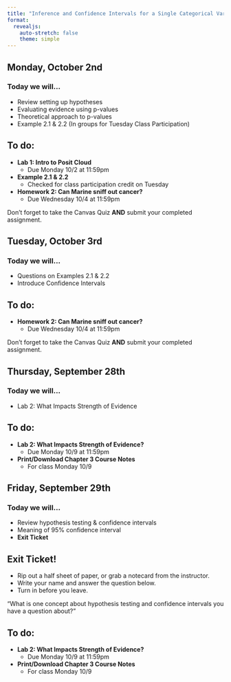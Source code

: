 ```yaml
---
title: "Inference and Confidence Intervals for a Single Categorical Variable"
format: 
  revealjs:
    auto-stretch: false
    theme: simple
---
```


## Monday, October 2nd
### Today we will...

+ Review setting up hypotheses
+ Evaluating evidence using p-values
+ Theoretical approach to p-values
+ Example 2.1 & 2.2 (In groups for Tuesday Class Participation)

## To do:

+ **Lab 1: Intro to Posit Cloud**
  + Due Monday 10/2 at 11:59pm
  
+ **Example 2.1 & 2.2**
  + Checked for class participation credit on Tuesday
  
+ **Homework 2: Can Marine sniff out cancer?**
  + Due Wednesday 10/4 at 11:59pm


::: callout-warning
Don't forget to take the Canvas Quiz **AND** submit your completed assignment.
:::

## Tuesday, October 3rd
### Today we will...

+ Questions on Examples 2.1 & 2.2
+ Introduce Confidence Intervals

## To do:
  
+ **Homework 2: Can Marine sniff out cancer?**
  + Due Wednesday 10/4 at 11:59pm
  
::: callout-warning
Don't forget to take the Canvas Quiz **AND** submit your completed assignment.
:::
  
## Thursday, September 28th
### Today we will...

+ Lab 2: What Impacts Strength of Evidence

## To do:

+ **Lab 2: What Impacts Strength of Evidence?**
  + Due Monday 10/9 at 11:59pm
  
+ **Print/Download Chapter 3 Course Notes**
  + For class Monday 10/9

## Friday, September 29th
### Today we will...

+ Review hypothesis testing & confidence intervals
+ Meaning of 95% confidence interval
+ **Exit Ticket**


## Exit Ticket!

+ Rip out a half sheet of paper, or grab a notecard from the instructor.
+ Write your name and answer the question below.
+ Turn in before you leave.

"What is one concept about hypothesis testing and confidence intervals you have a question about?"

## To do:

+ **Lab 2: What Impacts Strength of Evidence?**
  + Due Monday 10/9 at 11:59pm
  
+ **Print/Download Chapter 3 Course Notes**
  + For class Monday 10/9
  
  
